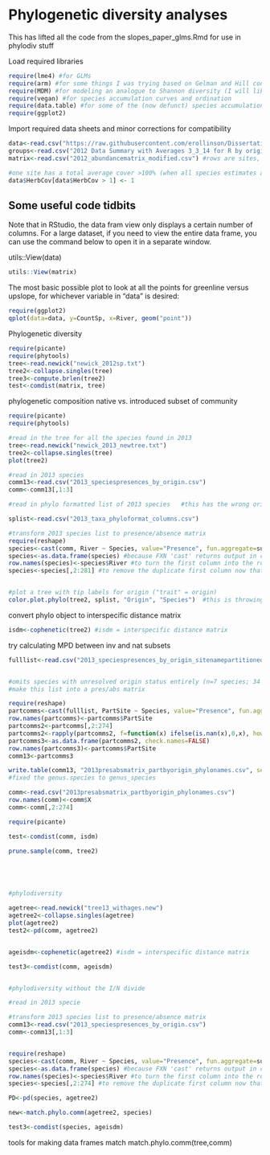 Phylogenetic diversity analyses
==============================================================================================================================
This has lifted all the code from the slopes_paper_glms.Rmd for use in phylodiv stuff

Load required libraries
```r
require(lme4) #for GLMs
require(arm) #for some things I was trying based on Gelman and Hill code - the format of the output from glms is different if i use "summary(model)" instead of "display(model)" as they, apparently, do
require(MDM) #for modeling an analogue to Shannon diversity (I will likely not end up using this)
require(vegan) #for species accumulation curves and ordination
require(data.table) #for some of the (now defunct) species accumulation curve data frame reshaping
require(ggplot2)
```


Import required data sheets and minor corrections for compatibility
```r
data<-read.csv("https://raw.githubusercontent.com/erollinson/Dissertation/master/2012_Intensive_Surveys_R_9_1_14.csv") # rows are sites, columns are vegetation summaries and background data on each site; this data frame is used for GLMs
groups<-read.csv("2012 Data Summary with Averages 3_3_14 for R by origin for figure merge.csv") #this table is not needed for analysis, but facilitates making figures that display introduced and native species separately
matrix<-read.csv("2012_abundancematrix_modified.csv") #rows are sites, columns are species abundances; this data frame is used for ordinations, species accumulations, and ANOSIM ##5/9/2014 this matrix is no longer the matrix used for species accumulations, just for MDM/ordinations

#one site has a total average cover >100% (when all species estimates are summed),  but for my interests that is the same as 100% cover.  I will fix that here and leave the original number intact in the original csv.
data$HerbCov[data$HerbCov > 1] <- 1
```

Some useful code tidbits
-------------------------------------------------------

Note that in RStudio, the data fram view only displays a certain number of columns.  For a large dataset, if you need to view the entire data frame, you can use the command below to open it in a separate window.

utils::View(data)

```r
utils::View(matrix)
```

The most basic possible plot to look at all the points for greenline versus upslope, for whichever variable in "data" is desired:
```r
require(ggplot2)
qplot(data=data, y=CountSp, x=River, geom("point"))
```


Phylogenetic diversity

```r
require(picante)
require(phytools)
tree<-read.newick("newick_2012sp.txt")
tree2<-collapse.singles(tree)
tree3<-compute.brlen(tree2)
test<-comdist(matrix, tree)


```



phylogenetic composition native vs. introduced subset of community


```r
require(picante)
require(phytools)

#read in the tree for all the species found in 2013
tree<-read.newick("newick_2013_newtree.txt")
tree2<-collapse.singles(tree)
plot(tree2)

#read in 2013 species
comm13<-read.csv("2013_speciespresences_by_origin.csv")
comm<-comm13[,1:3]

#read in phylo formatted list of 2013 species   #this has the wrong origins assigned in it something got mis-sorted

splist<-read.csv("2013_taxa_phyloformat_columns.csv")

#transform 2013 species list to presence/absence matrix
require(reshape)
species<-cast(comm, River ~ Species, value="Presence", fun.aggregate=sum) #sum here will provide an accurate presence/absence matrix, since each species is only listed once per river in the original list, and the sum can only be zero or one.  fun.aggregate=max can be used, but will provide 1/-INF rather than 1/0 and the -INF will have to be transformed to 0.
species<-as.data.frame(species) #because FXN 'cast' returns output in class cast
row.names(species)<-species$River #to turn the first column into the row names
species<-species[,2:281] #to remove the duplicate first column now that the row names are labelled


#plot a tree with tip labels for origin ("trait" = origin)
color.plot.phylo(tree2, splist, "Origin", "Species")  #this is throwing an error about mismatched numbers of species but they aren't actually mismatched so i'm not sure what's happening

```


convert phylo object to interspecific distance matrix

```r
isdm<-cophenetic(tree2) #isdm = interspecific distance matrix
```



try calculating MPD between inv and nat subsets

```r
fulllist<-read.csv("2013_speciespresences_by_origin_sitenamepartitioned.csv", check.names=FALSE)


#omits species with unresolved origin status entirely (n=7 species; 34 observations)
#make this list into a pres/abs matrix

require(reshape)
partcomms<-cast(fulllist, PartSite ~ Species, value="Presence", fun.aggregate=mean)
row.names(partcomms)<-partcomms$PartSite
partcomms2<-partcomms[,2:274]
partcomms2<-rapply(partcomms2, f=function(x) ifelse(is.nan(x),0,x), how="replace")
partcomms3<-as.data.frame(partcomms2, check.names=FALSE)
row.names(partcomms3)<-partcomms$PartSite
comm13<-partcomms3

write.table(comm13, "2013presabsmatrix_partbyorigin_phylonames.csv", sep=",")
#fixed the genus.species to genus_species

comm<-read.csv("2013presabsmatrix_partbyorigin_phylonames.csv")
row.names(comm)<-comm$X
comm<-comm[,2:274]

require(picante)

test<-comdist(comm, isdm)

prune.sample(comm, tree2)





#phylodiversity

agetree<-read.newick("tree13_withages.new")
agetree2<-collapse.singles(agetree)
plot(agetree2)
test2<-pd(comm, agetree2)


ageisdm<-cophenetic(agetree2) #isdm = interspecific distance matrix

test3<-comdist(comm, ageisdm)


#phylodiversity without the I/N divide

#read in 2013 specie

#transform 2013 species list to presence/absence matrix
comm13<-read.csv("2013_speciespresences_by_origin.csv")
comm<-comm13[,1:3]


require(reshape)
species<-cast(comm, River ~ Species, value="Presence", fun.aggregate=sum) #sum here will provide an accurate presence/absence matrix, since each species is only listed once per river in the original list, and the sum can only be zero or one.  fun.aggregate=max can be used, but will provide 1/-INF rather than 1/0 and the -INF will have to be transformed to 0.
species<-as.data.frame(species) #because FXN 'cast' returns output in class cast
row.names(species)<-species$River #to turn the first column into the row names
species<-species[,2:274] #to remove the duplicate first column now that the row names are labelled

PD<-pd(species, agetree2)

new<-match.phylo.comm(agetree2, species)

test3<-comdist(species, ageisdm)

```

tools for making data frames match
match.phylo.comm(tree,comm)



